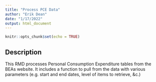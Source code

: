 ```yaml
---
title: "Process PCE Data"
author: "Erik Dean"
date: "1/17/2022"
output: html_document
---
```


```r
knitr::opts_chunk$set(echo = TRUE)
```

## Description

This RMD processes Personal Consumption Expenditure tables from the BEAs website.  It includes a function to pull from the data with various parameters (e.g. start and end dates, level of items to retrieve, &c.)


